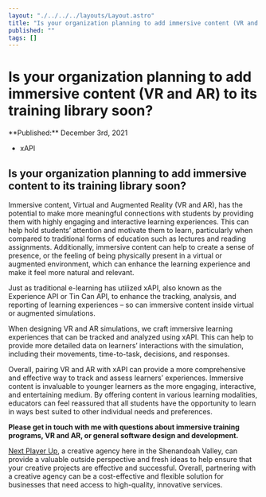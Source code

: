 ```yaml
---
layout: "./../../../layouts/Layout.astro"
title: "Is your organization planning to add immersive content (VR and AR) to its training library soon?"
published: ""
tags: []
---
```


# Is your organization planning to add immersive content (VR and AR) to its training library soon?

<time datetime="2021-12-04T00:00:00.000Z">
**Published:**
December 3rd, 2021
</time>

- xAPI	

## Is your organization planning to add immersive content to its training library soon?

Immersive content, Virtual and Augmented Reality (VR and AR), has the potential to make more meaningful connections with students by providing them with highly engaging and interactive learning experiences. This can help hold students’ attention and motivate them to learn, particularly when compared to traditional forms of education such as lectures and reading assignments. Additionally, immersive content can help to create a sense of presence, or the feeling of being physically present in a virtual or augmented environment, which can enhance the learning experience and make it feel more natural and relevant.

Just as traditional e-learning has utilized xAPI, also known as the Experience API or Tin Can API, to enhance the tracking, analysis, and reporting of learning experiences – so can immersive content inside virtual or augmented simulations.

When designing VR and AR simulations, we craft immersive learning experiences that can be tracked and analyzed using xAPI. This can help to provide more detailed data on learners’ interactions with the simulation, including their movements, time-to-task, decisions, and responses.

Overall, pairing VR and AR with xAPI can provide a more comprehensive and effective way to track and assess learners’ experiences. Immersive content is invaluable to younger learners as the more engaging, interactive, and entertaining medium. By offering content in various learning modalities, educators can feel reassured that all students have the opportunity to learn in ways best suited to other individual needs and preferences.

**Please get in touch with me with questions about immersive training programs, VR and AR, or general software design and development.**

<a href="https://about.nextplayerup.com">Next Player Up</a>, a creative agency here in the Shenandoah Valley, can provide a valuable outside perspective and fresh ideas to help ensure that your creative projects are effective and successful. Overall, partnering with a creative agency can be a cost-effective and flexible solution for businesses that need access to high-quality, innovative services.